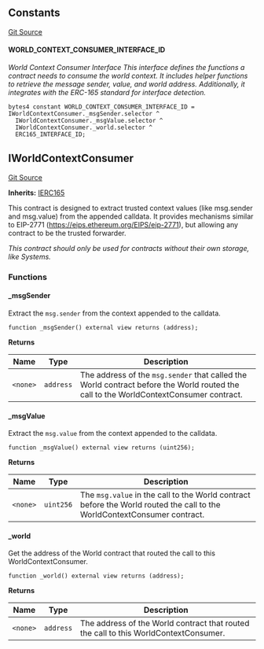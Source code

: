 [//]: # "This file is autogenerated, do not change manually"

## Constants

[Git Source](https://github.com/latticexyz/mud/blob/main/packages/world/src/IWorldContextConsumer.sol)

#### WORLD_CONTEXT_CONSUMER_INTERFACE_ID

_World Context Consumer Interface
This interface defines the functions a contract needs to consume the world context.
It includes helper functions to retrieve the message sender, value, and world address.
Additionally, it integrates with the ERC-165 standard for interface detection._

```solidity
bytes4 constant WORLD_CONTEXT_CONSUMER_INTERFACE_ID = IWorldContextConsumer._msgSender.selector ^
  IWorldContextConsumer._msgValue.selector ^
  IWorldContextConsumer._world.selector ^
  ERC165_INTERFACE_ID;
```

## IWorldContextConsumer

[Git Source](https://github.com/latticexyz/mud/blob/main/packages/world/src/IWorldContextConsumer.sol)

**Inherits:**
[IERC165](/world/reference/internal/erc165-external#ierc165)

This contract is designed to extract trusted context values (like msg.sender and msg.value)
from the appended calldata. It provides mechanisms similar to EIP-2771 (https://eips.ethereum.org/EIPS/eip-2771),
but allowing any contract to be the trusted forwarder.

_This contract should only be used for contracts without their own storage, like Systems._

### Functions

#### \_msgSender

Extract the `msg.sender` from the context appended to the calldata.

```solidity
function _msgSender() external view returns (address);
```

**Returns**

| Name     | Type      | Description                                                                                                                           |
| -------- | --------- | ------------------------------------------------------------------------------------------------------------------------------------- |
| `<none>` | `address` | The address of the `msg.sender` that called the World contract before the World routed the call to the WorldContextConsumer contract. |

#### \_msgValue

Extract the `msg.value` from the context appended to the calldata.

```solidity
function _msgValue() external view returns (uint256);
```

**Returns**

| Name     | Type      | Description                                                                                                              |
| -------- | --------- | ------------------------------------------------------------------------------------------------------------------------ |
| `<none>` | `uint256` | The `msg.value` in the call to the World contract before the World routed the call to the WorldContextConsumer contract. |

#### \_world

Get the address of the World contract that routed the call to this WorldContextConsumer.

```solidity
function _world() external view returns (address);
```

**Returns**

| Name     | Type      | Description                                                                          |
| -------- | --------- | ------------------------------------------------------------------------------------ |
| `<none>` | `address` | The address of the World contract that routed the call to this WorldContextConsumer. |
